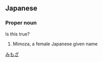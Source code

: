 {{rfv}}
==Japanese==
{{ja-kanjitab|実|母|紗}}

===Proper noun===
{{ja-pos|proper|みもざ}} Is this true?
# Mimoza, a female Japanese given name

[[Category:Japanese female given names|みもざ]]